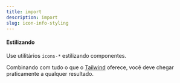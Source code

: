 ```yaml
---
title: import
description: import
slug: icon-info-styling
---
```


#### Estilizando

Use utilitários `icons-*` estilizando componentes.

Combinando com tudo o que o [Tailwind](https://tailwindcss.com/docs/installation) oferece, você deve chegar praticamente a qualquer resultado.
